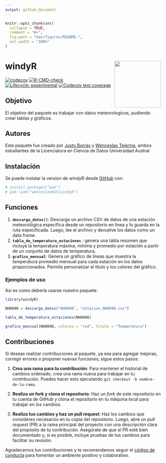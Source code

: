 ```yaml
---
output: github_document
---
```


<!-- README.md is generated from README.Rmd. Please edit that file -->

```r
knitr::opts_chunk$set(
  collapse = TRUE,
  comment = "#>",
  fig.path = "man/figures/README-",
  out.width = "100%"
)
```

# windyR <img src="man/figures/logo.png" align="right" width="150"/>


<!-- badges: start -->
[![codecov](https://codecov.io/github/wenceslao015/windyR/graph/badge.svg?token=LBZFR3MZR3)](https://codecov.io/github/wenceslao015/windyR)
[![R-CMD-check](https://github.com/wenceslao015/windyR/actions/workflows/R-CMD-check.yaml/badge.svg)](https://github.com/wenceslao015/windyR/actions/workflows/R-CMD-check.yaml)
[![Lifecycle: experimental](https://img.shields.io/badge/lifecycle-experimental-orange.svg)](https://lifecycle.r-lib.org/articles/stages.html#experimental)
[![Codecov test coverage](https://codecov.io/gh/wenceslao015/windyR/graph/badge.svg)](https://app.codecov.io/gh/wenceslao015/windyR)
<!-- badges: end -->

## Objetivo

El objetivo del paquete es trabajar con datos meteorologicos, pudiendo crear tablas y gráficos.

## Autores

Este paquete fue creado por [Justo Borrás](https://github.com/justoborras2006) y [Wenceslao Tejerina](https://github.com/wenceslao015), ambos estudiantes de la Licenciatura en Ciencia de Datos Universidad Austral

## Instalación

Se puede instalar la version de windyR desde [GitHub](https://github.com/) con:


```r
# install.packages("pak")
# pak::pak("wenceslao015/windyR")
```

## Funciones

1.  **`descarga_datos()`**: Descarga un archivo CSV de datos de una estación meteorológica específica desde un repositorio en línea y lo guarda en la ruta especificada. Luego, lee el archivo y devuelve los datos como un data frame.
2.  **`tabla_de_temperatura_estaciones`** : genera una tabla resumen que incluye la temperatura máxima, mínima y promedio por estación a partir de un conjunto de datos de temperatura.
3.  **`grafico_mensual`**: Genera un gráfico de líneas que muestra la temperatura promedio mensual para cada estación en los datos proporcionados. Permite personalizar el título y los colores del gráfico.


### Ejemplos de uso

Así es como debería usarse nuestro paquete:

```r
library(windyR)
```

```r
NH0098 = descarga_datos("NH0098", "estacion_NH0098.csv")
```

```r
tabla_de_temperatura_estaciones(NH0098)
```

```r
grafico_mensual(NH0098, colores = "red", titulo = "Temperatura")
```

## Contribuciones

Si deseas realizar contribuciones al paquete, ya sea para agregar mejoras, corregir errores o proponer nuevas funciones, sigue estos pasos:


1.  **Crea una rama para tu contribución**: Para mantener el historial de cambios ordenado, crea una rama nueva para trabajar en tu contribución. Puedes hacer esto ejecutando `git checkout -b nombre-de-la-rama`.

2.  **Realiza un fork y clona el repositorio**: Haz un *fork* de este repositorio en tu cuenta de GitHub y clona el repositorio en tu máquina local para trabajar en los cambios.

3.  **Realiza tus cambios y haz un pull request**: Haz los cambios que consideres necesarios en tu copia del repositorio. Luego, abre un *pull request* (PR) a la rama principal del proyecto con una descripción clara del propósito de tu contribución. Asegúrate de que el PR esté bien documentado y, si es posible, incluye pruebas de tus cambios para facilitar su revisión.

Agradecemos tus contribuciones y te recomendamos seguir el [código de conducta](CODE_OF_CONDUCT.md) para fomentar un ambiente positivo y colaborativo.

